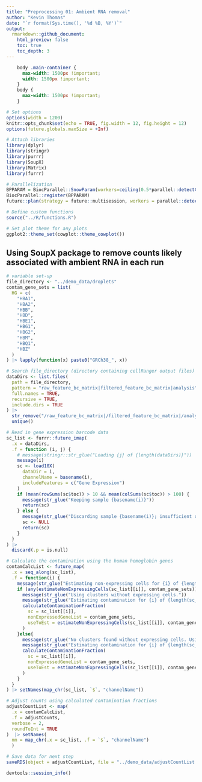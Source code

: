 ```yaml
---
title: "Preprocessing 01: Ambient RNA removal"
author: "Kevin Thomas"
date: "`r format(Sys.time(), '%d %B, %Y')`"
output:
  rmarkdown::github_document:
    html_preview: false
    toc: true
    toc_depth: 3
---
```


```css
    body .main-container {
      max-width: 1500px !important;
      width: 1500px !important;
    }
    body {
      max-width: 1500px !important;
    }
```

```r
# Set options
options(width = 1200)
knitr::opts_chunk$set(echo = TRUE, fig.width = 12, fig.height = 12)
options(future.globals.maxSize = +Inf)

# Attach libraries
library(dplyr)
library(stringr)
library(purrr)
library(SoupX)
library(Matrix)
library(furrr)

# Parallelization
BPPARAM = BiocParallel::SnowParam(workers=ceiling(0.5*parallel::detectCores()), type = "SOCK")
BiocParallel::register(BPPARAM)
future::plan(strategy = future::multisession, workers = parallel::detectCores())

# Define custom functions
source("../R/functions.R")

# Set plot theme for any plots
ggplot2::theme_set(cowplot::theme_cowplot())
```

## Using SoupX package to remove counts likely associated with ambient RNA in each run

```r
# variable set-up
file_directory <- "../demo_data/droplets"
contam_gene_sets = list(
  HG = c(
    "HBA1",
    "HBA2",
    "HBB",
    "HBD",
    "HBE1",
    "HBG1",
    "HBG2",
    "HBM",
    "HBQ1",
    "HBZ"
  )
) |> lapply(function(x) paste0("GRCh38_", x))
```

```r
# Search file_directory (directory containing cellRanger output files) for raw and filtered barcode matrices
dataDirs <- list.files(
  path = file_directory,
  pattern = "raw_feature_bc_matrix|filtered_feature_bc_matrix|analysis",
  full.names = TRUE,
  recursive = TRUE,
  include.dirs = TRUE
) |>
  str_remove("/raw_feature_bc_matrix|/filtered_feature_bc_matrix|/analysis") |>
  unique()
```

```r
# Read in gene expression barcode data
sc_list <- furrr::future_imap(
  .x = dataDirs,
  .f = function (i, j) {
    # message(stringr::str_glue("Loading {j} of {length(dataDirs)}"))
    message(i)
    sc <- load10X(
      dataDir = i,
      channelName = basename(i),
      includeFeatures = c("Gene Expression")
    )
    if (mean(rowSums(sc$toc)) > 10 && mean(colSums(sc$toc)) > 100) {
      message(str_glue("Keeping sample {basename(i)}"))
      return(sc)
    } else {
      message(str_glue("Discarding sample {basename(i)}; insufficient quality"))
      sc <- NULL
      return(sc)
    }
  }
) |>
  discard(.p = is.null)
```

```r
# Calculate the contamination using the human hemoglobin genes
contamCalcList <- future_map(
  .x = seq_along(sc_list),
  .f = function(i) {
    message(str_glue("Estimating non-expressing cells for {i} of {length(sc_list)}: {sc_list[[i]]$channelName}"))
    if (any(estimateNonExpressingCells(sc_list[[i]], contam_gene_sets))) {
      message(str_glue("Using clusters without expressing cells."))
      message(str_glue("Estimating contamination for {i} of {length(sc_list)}: {sc_list[[i]]$channelName}"))
      calculateContaminationFraction(
        sc = sc_list[[i]],
        nonExpressedGeneList = contam_gene_sets,
        useToEst = estimateNonExpressingCells(sc_list[[i]], contam_gene_sets)
      )
    }else{
      message(str_glue("No clusters found without expressing cells. Using individual cells instead."))
      message(str_glue("Estimating contamination for {i} of {length(sc_list)}: {sc_list[[i]]$channelName}"))
      calculateContaminationFraction(
        sc = sc_list[[i]],
        nonExpressedGeneList = contam_gene_sets,
        useToEst = estimateNonExpressingCells(sc_list[[i]], contam_gene_sets, clusters = FALSE)
      )
    }
  }
) |> setNames(map_chr(sc_list, `$`, "channelName"))
```

```r
# Adjust counts using calculated contamination fractions
adjustCountList <- map(
  .x = contamCalcList,
  .f = adjustCounts,
  verbose = 2,
  roundToInt = TRUE
)  |> setNames(
  nm = map_chr(.x = sc_list, .f = `$`, "channelName")
  )
```

```r
# Save data for next step
saveRDS(object = adjustCountList, file = "../demo_data/adjustCountList.RDS")
```

```r
devtools::session_info()
```
